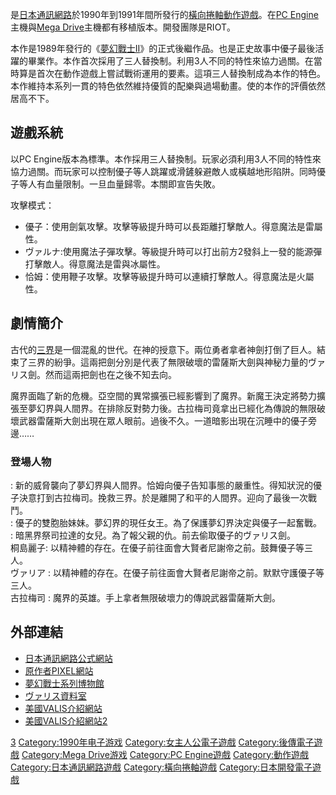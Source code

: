 {{NoteTA
| G1=Games
}}

{{vgname|梦幻战士III|ja=ヴァリスIII|en=Valis III}}是[[日本通訊網路|日本通訊網路]]於1990年到1991年間所發行的[[橫向捲軸|橫向捲軸]][[動作遊戲|動作遊戲]]。在[[PC_Engine|PC Engine]]主機與[[Mega_Drive|Mega Drive]]主機都有移植版本。開發團隊是RIOT。

本作是1989年發行的《[[夢幻戰士II|夢幻戰士II]]》的正式後繼作品。也是正史故事中優子最後活躍的畢業作。本作首次採用了三人替換制。利用3人不同的特性來協力過關。在當時算是首次在動作遊戲上嘗試戰術運用的要素。這項三人替換制成為本作的特色。本作維持本系列一貫的特色依然維持優質的配樂與過場動畫。使的本作的評價依然居高不下。

== 遊戲系統 ==

以PC Engine版本為標準。本作採用三人替換制。玩家必須利用3人不同的特性來協力過關。而玩家可以控制優子等人跳躍或滑鏟躲避敵人或橫越地形陷阱。同時優子等人有血量限制。一旦血量歸零。本關即宣告失敗。

攻擊模式：
* 優子：使用劍氣攻擊。攻擊等級提升時可以長距離打擊敵人。得意魔法是雷屬性。
* ヴァルナ:使用魔法子彈攻擊。等級提升時可以打出前方2發斜上一發的能源彈打擊敵人。得意魔法是雷與冰屬性。
* 恰姆：使用鞭子攻擊。攻擊等級提升時可以連續打擊敵人。得意魔法是火屬性。

== 劇情簡介 ==

古代的[[三界|三界]]是一個混亂的世代。在神的授意下。兩位勇者拿者神劍打倒了巨人。結束了三界的紛爭。這兩把劍分別是代表了無限破壞的雷薩斯大劍與神秘力量的ヴァリス劍。然而這兩把劍也在之後不知去向。

魔界面臨了新的危機。亞空間的異常擴張已經影響到了魔界。新魔王決定將勢力擴張至夢幻界與人間界。在排除反對勢力後。古拉梅司竟拿出已經化為傳說的無限破壞武器雷薩斯大劍出現在眾人眼前。過後不久。一道暗影出現在沉睡中的優子旁邊……

=== 登場人物 ===

; {{Nihongo|麻生優子|||配音：[[島本須美|島本須美]]}}: 新的威脅襲向了夢幻界與人間界。恰姆向優子告知事態的嚴重性。得知狀況的優子決意打到古拉梅司。挽救三界。於是離開了和平的人間界。迎向了最後一次戰鬥。
; {{Nihongo|ヴァルナ|||配音：聲優[[島津冴子|島津冴子]]}}: 優子的雙胞胎妹妹。夢幻界的現任女王。為了保護夢幻界決定與優子一起奮戰。
; {{Nihongo|恰姆|||配音：聲優[[三田優子|三田優子]]}}: 暗黑界祭司拉達的女兒。為了報父親的仇。前去偷取優子的ヴァリス劍。
; 桐島麗子: 以精神體的存在。在優子前往面會大賢者尼謝帝之前。鼓舞優子等三人。
; ヴァリア : 以精神體的存在。在優子前往面會大賢者尼謝帝之前。默默守護優子等三人。
; 古拉梅司 : 魔界的英雄。手上拿者無限破壞力的傳說武器雷薩斯大劍。

== 外部連結 ==

* [http://www.telenet.co.jp/ 日本通訊網路公式網站]{{Wayback|url=http://www.telenet.co.jp/ |date=20080911204058 }}
* [http://park3.wakwak.com/~garakutaten/ 原作者PIXEL網站] {{Wayback|url=http://park3.wakwak.com/~garakutaten/ |date=20210126160130 }}
* [http://members.jcom.home.ne.jp/astraia/valis.menu.htm 夢幻戰士系列博物館]{{dead link|date=2017年12月 |bot=InternetArchiveBot |fix-attempted=yes }}
* [https://web.archive.org/web/20080103123134/http://asoyuko.at.infoseek.co.jp/ ヴァリス資料室]
* [https://web.archive.org/web/20140907170256/http://wrapper.gamespy.com/s?from=http%3A%2F%2Fhg101.classicgaming.gamespy.com%2Fvalis2Fvalis.htm&siteId=4529&size=entryinterstitial&cKey=121010179985327181181806573793&docTitle=Hardcore%20Gaming%20101%20-%20Valis 美國VALIS介紹網站]
* [http://www.darkcityproductions.com/duo/valis/ 美國VALIS介紹網站2] {{Wayback|url=http://www.darkcityproductions.com/duo/valis/ |date=20200203121209 }}

{{梦幻战士系列}}

{{DEFAULTSORT:Valis 3}}
[[Category:夢幻戰士系列|3]]
[[Category:1990年电子游戏|Category:1990年电子游戏]]
[[Category:女主人公電子遊戲|Category:女主人公電子遊戲]]
[[Category:後傳電子遊戲|Category:後傳電子遊戲]]
[[Category:Mega_Drive游戏|Category:Mega Drive游戏]]
[[Category:PC_Engine遊戲|Category:PC Engine遊戲]]
[[Category:動作遊戲|Category:動作遊戲]]
[[Category:日本通訊網路遊戲|Category:日本通訊網路遊戲]]
[[Category:橫向捲軸遊戲|Category:橫向捲軸遊戲]]
[[Category:日本開發電子遊戲|Category:日本開發電子遊戲]]